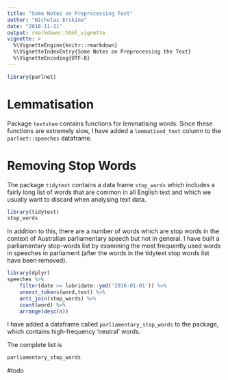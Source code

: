 ```yaml
---
title: "Some Notes on Preprocessing Text"
author: "Nicholas Erskine"
date: "2018-11-21"
output: rmarkdown::html_vignette
vignette: >
  %\VignetteEngine{knitr::rmarkdown}
  %\VignetteIndexEntry{Some Notes on Preprocessing the Text}
  %\VignetteEncoding{UTF-8}
---
```


```r
library(parlnet)
```

# Lemmatisation

Package ```textstem``` contains functions for lemmatising words. Since these functions are extremely slow, I have added a `lemmatised_text` column to the `parlnet::speeches` dataframe.

# Removing Stop Words

The package ```tidytext``` contains a data frame ```stop_words``` which includes a fairly long list of words that are common in all English text and which we usually want to discard when analysing text data.

```r
library(tidytext)
stop_words
```

In addition to this, there are a number of words which are stop words in the context of Australian parliamentary speech but not in general. I have built a parliamentary stop-words list by examining the most frequently used words in speeches in parliament (after the words in the tidytext stop words list have been removed).

```r
library(dplyr)
speeches %>%
	filter(date >= lubridate::ymd('2016-01-01')) %>%
	unnest_tokens(word,text) %>%
	anti_join(stop_words) %>% 
	count(word) %>%
	arrange(desc(n))
```

I have added a dataframe called `parliamentary_stop_words` to the package, which contains high-frequency 'neutral' words.

The complete list is 

```r
parliamentary_stop_words
```

#todo
